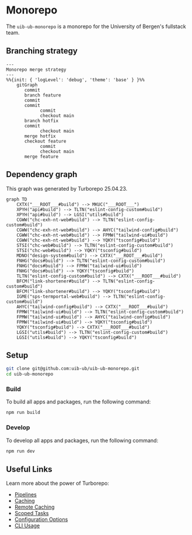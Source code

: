 # Monorepo

The `uib-ub-monorepo` is a monorepo for the University of Bergen's fullstack team.

## Branching strategy

```mermaid
---
Monorepo merge strategy
---
%%{init: { 'logLevel': 'debug', 'theme': 'base' } }%%
    gitGraph
       commit
       branch feature
       commit
       commit
			 commit
			 checkout main
       branch hotfix
       commit
			 checkout main
       merge hotfix
       checkout feature
			 commit
			 checkout main
       merge feature
```

## Dependency graph

This graph was generated by Turborepo 25.04.23.

```mermaid
graph TD
	CXTX("___ROOT___#build") --> MKUC("___ROOT___")
	XPYH("api#build") --> TLTN("eslint-config-custom#build")
	XPYH("api#build") --> LGSI("utils#build")
	CGWW("chc-exh-nt-web#build") --> TLTN("eslint-config-custom#build")
	CGWW("chc-exh-nt-web#build") --> AHYC("tailwind-config#build")
	CGWW("chc-exh-nt-web#build") --> FPMW("tailwind-ui#build")
	CGWW("chc-exh-nt-web#build") --> YQKY("tsconfig#build")
	STSI("chc-web#build") --> TLTN("eslint-config-custom#build")
	STSI("chc-web#build") --> YQKY("tsconfig#build")
	MDNO("design-system#build") --> CXTX("___ROOT___#build")
	FNHG("docs#build") --> TLTN("eslint-config-custom#build")
	FNHG("docs#build") --> FPMW("tailwind-ui#build")
	FNHG("docs#build") --> YQKY("tsconfig#build")
	TLTN("eslint-config-custom#build") --> CXTX("___ROOT___#build")
	BFCM("link-shortener#build") --> TLTN("eslint-config-custom#build")
	BFCM("link-shortener#build") --> YQKY("tsconfig#build")
	IGME("sps-termportal-web#build") --> TLTN("eslint-config-custom#build")
	AHYC("tailwind-config#build") --> CXTX("___ROOT___#build")
	FPMW("tailwind-ui#build") --> TLTN("eslint-config-custom#build")
	FPMW("tailwind-ui#build") --> AHYC("tailwind-config#build")
	FPMW("tailwind-ui#build") --> YQKY("tsconfig#build")
	YQKY("tsconfig#build") --> CXTX("___ROOT___#build")
	LGSI("utils#build") --> TLTN("eslint-config-custom#build")
	LGSI("utils#build") --> YQKY("tsconfig#build")
```

## Setup

```sh
git clone git@github.com:uib-ub/uib-ub-monorepo.git
cd uib-ub-monorepo
```

### Build

To build all apps and packages, run the following command:

```sh
npm run build
```

### Develop

To develop all apps and packages, run the following command:

```sh
npm run dev
```

## Useful Links

Learn more about the power of Turborepo:

- [Pipelines](https://turborepo.org/docs/core-concepts/pipelines)
- [Caching](https://turborepo.org/docs/core-concepts/caching)
- [Remote Caching](https://turborepo.org/docs/core-concepts/remote-caching)
- [Scoped Tasks](https://turborepo.org/docs/core-concepts/scopes)
- [Configuration Options](https://turborepo.org/docs/reference/configuration)
- [CLI Usage](https://turborepo.org/docs/reference/command-line-reference)